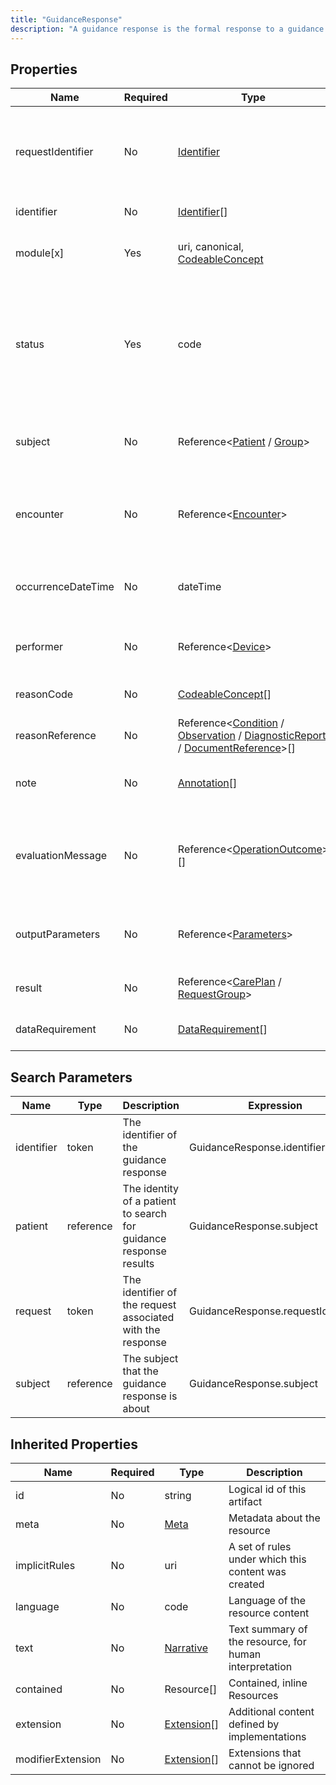 ```yaml
---
title: "GuidanceResponse"
description: "A guidance response is the formal response to a guidance request, including any output parameters returned by the evaluation, as well as the description of any proposed actions to be taken."
---
```


## Properties

| Name               | Required | Type                                                                                                                                                                                                                                                                   | Description                                                                         |
| ------------------ | -------- | ---------------------------------------------------------------------------------------------------------------------------------------------------------------------------------------------------------------------------------------------------------------------- | ----------------------------------------------------------------------------------- |
| requestIdentifier  | No       | [Identifier](/medical-api/fhir/data-types/identifier)                                                                                                                                                                                                                  | The identifier of the request associated with this response, if any                 |
| identifier         | No       | [Identifier](/medical-api/fhir/data-types/identifier)[]                                                                                                                                                                                                                | Business identifier                                                                 |
| module[x]          | Yes      | uri, canonical, [CodeableConcept](/medical-api/fhir/data-types/codeableconcept)                                                                                                                                                                                        | What guidance was requested                                                         |
| status             | Yes      | code                                                                                                                                                                                                                                                                   | success / data-requested / data-required / in-progress / failure / entered-in-error |
| subject            | No       | Reference&lt;[Patient](/medical-api/fhir/resources/patient) / [Group](/medical-api/fhir/resources/group)&gt;                                                                                                                                                           | Patient the request was performed for                                               |
| encounter          | No       | Reference&lt;[Encounter](/medical-api/fhir/resources/encounter)&gt;                                                                                                                                                                                                    | Encounter during which the response was returned                                    |
| occurrenceDateTime | No       | dateTime                                                                                                                                                                                                                                                               | When the guidance response was processed                                            |
| performer          | No       | Reference&lt;[Device](/medical-api/fhir/resources/device)&gt;                                                                                                                                                                                                          | Device returning the guidance                                                       |
| reasonCode         | No       | [CodeableConcept](/medical-api/fhir/data-types/codeableconcept)[]                                                                                                                                                                                                      | Why guidance is needed                                                              |
| reasonReference    | No       | Reference&lt;[Condition](/medical-api/fhir/resources/condition) / [Observation](/medical-api/fhir/resources/observation) / [DiagnosticReport](/medical-api/fhir/resources/diagnosticreport) / [DocumentReference](/medical-api/fhir/resources/documentreference)&gt;[] | Why guidance is needed                                                              |
| note               | No       | [Annotation](/medical-api/fhir/data-types/annotation)[]                                                                                                                                                                                                                | Additional notes about the response                                                 |
| evaluationMessage  | No       | Reference&lt;[OperationOutcome](/medical-api/fhir/resources/operationoutcome)&gt;[]                                                                                                                                                                                    | Messages resulting from the evaluation of the artifact or artifacts                 |
| outputParameters   | No       | Reference&lt;[Parameters](/medical-api/fhir/resources/parameters)&gt;                                                                                                                                                                                                  | The output parameters of the evaluation, if any                                     |
| result             | No       | Reference&lt;[CarePlan](/medical-api/fhir/resources/careplan) / [RequestGroup](/medical-api/fhir/resources/requestgroup)&gt;                                                                                                                                           | Proposed actions, if any                                                            |
| dataRequirement    | No       | [DataRequirement](/medical-api/fhir/data-types/datarequirement)[]                                                                                                                                                                                                      | Additional required data                                                            |

## Search Parameters

| Name       | Type      | Description                                                       | Expression                         |
| ---------- | --------- | ----------------------------------------------------------------- | ---------------------------------- |
| identifier | token     | The identifier of the guidance response                           | GuidanceResponse.identifier        |
| patient    | reference | The identity of a patient to search for guidance response results | GuidanceResponse.subject           |
| request    | token     | The identifier of the request associated with the response        | GuidanceResponse.requestIdentifier |
| subject    | reference | The subject that the guidance response is about                   | GuidanceResponse.subject           |

## Inherited Properties

| Name              | Required | Type                                                  | Description                                            |
| ----------------- | -------- | ----------------------------------------------------- | ------------------------------------------------------ |
| id                | No       | string                                                | Logical id of this artifact                            |
| meta              | No       | [Meta](/medical-api/fhir/data-types/meta)             | Metadata about the resource                            |
| implicitRules     | No       | uri                                                   | A set of rules under which this content was created    |
| language          | No       | code                                                  | Language of the resource content                       |
| text              | No       | [Narrative](/medical-api/fhir/data-types/narrative)   | Text summary of the resource, for human interpretation |
| contained         | No       | Resource[]                                            | Contained, inline Resources                            |
| extension         | No       | [Extension](/medical-api/fhir/data-types/extension)[] | Additional content defined by implementations          |
| modifierExtension | No       | [Extension](/medical-api/fhir/data-types/extension)[] | Extensions that cannot be ignored                      |
